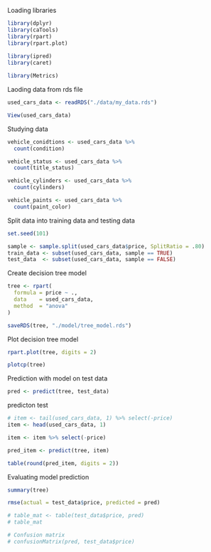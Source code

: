 Loading libraries

```r

library(dplyr)
library(caTools)
library(rpart)
library(rpart.plot)  
            
library(ipred)       
library(caret)      

library(Metrics)

```

Laoding data from rds file

```r

used_cars_data <- readRDS("./data/my_data.rds")

View(used_cars_data)

```

Studying data

```r

vehicle_conidtions <- used_cars_data %>%
  count(condition)

vehicle_status <- used_cars_data %>%
  count(title_status)

vehicle_cylinders <- used_cars_data %>%
  count(cylinders)

vehicle_paints <- used_cars_data %>%
  count(paint_color)

```


Split data into training data and testing data

```r

set.seed(101) 

sample <- sample.split(used_cars_data$price, SplitRatio = .80)
train_data <- subset(used_cars_data, sample == TRUE)
test_data  <- subset(used_cars_data, sample == FALSE)

```

Create decision tree model

```r

tree <- rpart(
  formula = price ~ .,
  data    = used_cars_data,
  method  = "anova"
)

saveRDS(tree, "./model/tree_model.rds")

```

Plot decision tree model

```r

rpart.plot(tree, digits = 2)

plotcp(tree)

```

Prediction with model on test data

```r

pred <- predict(tree, test_data)

```

predicton test

```r

# item <- tail(used_cars_data, 1) %>% select(-price)
item <- head(used_cars_data, 1)

item <- item %>% select(-price)

pred_item <- predict(tree, item)

table(round(pred_item, digits = 2))

```


Evaluating model prediction

```r

summary(tree)

rmse(actual = test_data$price, predicted = pred)

# table_mat <- table(test_data$price, pred)
# table_mat

# Confusion matrix
# confusionMatrix(pred, test_data$price)

```



